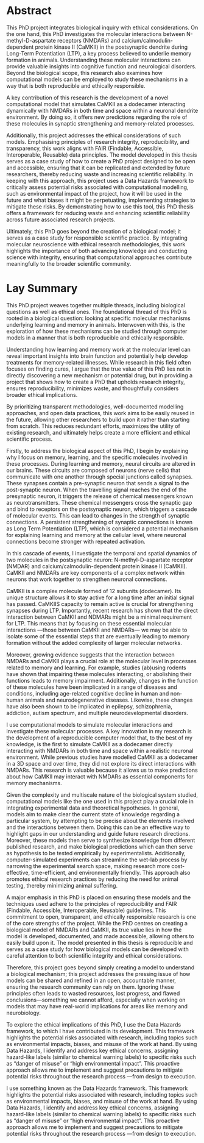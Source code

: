# Abstract {.unnumbered}

This PhD project integrates biological inquiry with ethical considerations. On the one hand, this PhD investigates the molecular interactions between N-methyl-D-aspartate receptors (NMDARs) and calcium/calmodulin-dependent protein kinase II (CaMKII) in the postsynaptic dendrite during Long-Term Potentiation (LTP), a key process believed to underlie memory formation in animals. Understanding these molecular interactions can provide valuable insights into cognitive function and neurological disorders. Beyond the biological scope, this research also examines how computational models can be employed to study these mechanisms in a way that is both reproducible and ethically responsible. 

A key contribution of this research is the development of a novel computational model that simulates CaMKII as a dodecamer interacting dynamically with NMDARs in both time and space within a neuronal dendrite environment. By doing so, it offers new predictions regarding the role of these molecules in synaptic strengthening and memory-related processes.

Additionally, this project addresses the ethical considerations of such models. Emphasising principles of research integrity, reproducibility, and transparency, this work aligns with FAIR (Findable, Accessible, Interoperable, Reusable) data principles. The model developed in this thesis serves as a case study of how to create a PhD project designed to be open and accessible, ensuring that it can be replicated and extended by future researchers, thereby reducing waste and increasing scientific reliability. In keeping with this approach, this project uses a Data Hazards framework to critically assess potential risks associated with computational modelling, such as environmental impact of the project, how it will be used in the future and what biases it might be perpetuating, implementing strategies to mitigate these risks. By demonstrating how to use this tool, this PhD thesis offers a framework for reducing waste and enhancing scientific reliability across future associated research projects.

Ultimately, this PhD goes beyond the creation of a biological model; it serves as a case study for responsible scientific practice. By integrating molecular neuroscience with ethical research methodologies, this work highlights the importance of both advancing knowledge and conducting science with integrity, ensuring that computational approaches contribute meaningfully to the broader scientific community.

# Lay Summary

This PhD project weaves together multiple threads, including biological questions as well as ethical ones. The foundational thread of this PhD is rooted in a biological question: looking at specific molecular mechanisms underlying learning and memory in animals. Interwoven with this, is the exploration of how these mechanisms can be studied through computer models in a manner that is both reproducible and ethically responsible.

Understanding how learning and memory work at the molecular level can reveal important insights into brain function and potentially help develop treatments for memory-related illnesses. While research in this field often focuses on finding cures, I argue that the true value of this PhD lies not in directly discovering a new mechanism or potential drug, but in providing a project that shows how to create a PhD that upholds research integrity, ensures reproducibility, minimizes waste, and thoughtfully considers broader ethical implications.

By prioritizing transparent methodologies, well-documented modelling approaches, and open data practices, this work aims to be easily reused in the future, allowing other researchers to build upon it rather than starting from scratch. This reduces redundant efforts, maximizes the utility of existing research, and ultimately helps create a more efficient and ethical scientific process.

Firstly, to address the biological aspect of this PhD, I begin by explaining why I focus on memory, learning, and the specific molecules involved in these processes. During learning and memory, neural circuits are altered in our brains. These circuits are composed of neurons (nerve cells) that communicate with one another through special junctions called synapses. These synapses contain a pre-synaptic neuron that sends a signal to the post-synaptic neuron. When the travelling signal reaches the end of the presynaptic neuron, it triggers the release of chemical messengers known as neurotransmitters. These chemical messengers cross the synaptic gap and bind to receptors on the postsynaptic neuron, which triggers a cascade of molecular events. This can lead to changes in the strength of synaptic connections. A persistent strengthening of synaptic connections is known as Long Term Potentiation (LTP), which is considered a potential mechanism for explaining learning and memory at the cellular level, where neuronal connections become stronger with repeated activation.

In this cascade of events, I investigate the temporal and spatial dynamics of two molecules in the postsynaptic neuron: N-methyl-D-aspartate receptor (NMDAR) and calcium/calmodulin-dependent protein kinase II (CaMKII). CaMKII and NMDARs are key components of a complex network within neurons that work together to strengthen neuronal connections. 

CaMKII is a complex molecule formed of 12 subunits (dodecamer). Its unique structure allows it to stay active for a long time after an initial signal has passed. CaMKIIS capacity to remain active is crucial for strengthening synapses during LTP. Importantly, recent research has shown that the direct interaction between CaMKII and NDMARs might be a minimal requirement for LTP. This means that by focusing on these essential molecular interactions —those between CaMKII and NMDARs— we may be able to isolate some of the essential steps that are eventually leading to memory formation without the added complexity of larger molecular networks.

Moreover, growing evidence suggests that the interaction between NMDARs and CaMKII plays a crucial role at the molecular level in processes related to memory and learning. For example, studies (ab)using rodents have shown that impairing these molecules interacting, or abolishing their functions leads to memory impairment. Additionally, changes in the function of these molecules have been implicated in a range of diseases and conditions, including age-related cognitive decline in human and non-human animals and neurodegenerative diseases. Likewise, these changes have also been shown to be implicated in epilepsy, schizophrenia, addiction, autism spectrum, and multiple neurodevelopmental disorders.

I use computational models to simulate molecular interactions and investigate these molecular processes. A key innovation in my research is the development of a reproducible computer model that, to the best of my knowledge, is the first to simulate CaMKII as a dodecamer directly interacting with NMDARs in both time and space within a realistic neuronal environment. While previous studies have modelled CaMKII as a dodecamer in a 3D space and over time, they did not explore its direct interactions with NMDARs. This research is valuable because it allows us to make predictions about how CaMKII may interact with NMDARs as essential components for memory mechanisms. 

Given the complexity and multiscale nature of the biological system studied, computational models like the one used in this project play a crucial role in integrating experimental data and theoretical hypotheses. In general, models aim to make clear the current state of knowledge regarding a particular system, by attempting to be precise about the elements involved and the interactions between them. Doing this can be an effective way to highlight gaps in our understanding and guide future research directions. Moreover, these models then serve to synthesize knowledge from different published research, and make biological predictions which can then serve as hypothesis to be tested empirically by experimentalists. Additionally, computer-simulated experiments can streamline the wet-lab process by narrowing the experimental search space, making research more cost-effective, time-efficient, and environmentally friendly. This approach also promotes ethical research practices by reducing the need for animal testing, thereby minimizing animal suffering.

A major emphasis in this PhD is placed on ensuring these models and the techniques used adhere to the principles of reproducibility and FAIR (Findable, Accessible, Interoperable, Reusable) guidelines. This commitment to open, transparent, and ethically responsible research is one of the core strengths of the project. While the PhD centres on creating a biological model of NMDARs and CaMKII, its true value lies in how the model is developed, documented, and made accessible, allowing others to easily build upon it. The model presented in this thesis is reproducible and serves as a case study for how biological models can be developed with careful attention to both scientific integrity and ethical considerations.

Therefore, this project goes beyond simply creating a model to understand a biological mechanism; this project addresses the pressing issue of how models can be shared and refined in an open, accountable manner, ensuring the research community can rely on them. Ignoring these principles often leads to wasted resources, lost progress, and flawed conclusions—something we cannot afford, especially when working on models that may have real-world implications for areas like memory and neurobiology.

To explore the ethical implications of this PhD, I use the Data Hazards framework, to which I have contributed in its development. This framework highlights the potential risks associated with research, including topics such as environmental impacts, biases, and misuse of the work at hand. By using Data Hazards, I identify and address key ethical concerns, assigning hazard-like labels (similar to chemical warning labels) to specific risks such as "danger of misuse" or "high environmental impact". This proactive approach allows me to implement and suggest precautions to mitigate potential risks throughout the research process —from design to execution. 

I use something known as the Data Hazards framework. This framework highlights the potential risks associated with research, including topics such as environmental impacts, biases, and misuse of the work at hand. By using Data Hazards, I identify and address key ethical concerns, assigning hazard-like labels (similar to chemical warning labels) to specific risks such as "danger of misuse" or "high environmental impact". This proactive approach allows me to implement and suggest precautions to mitigate potential risks throughout the research process —from design to execution. 